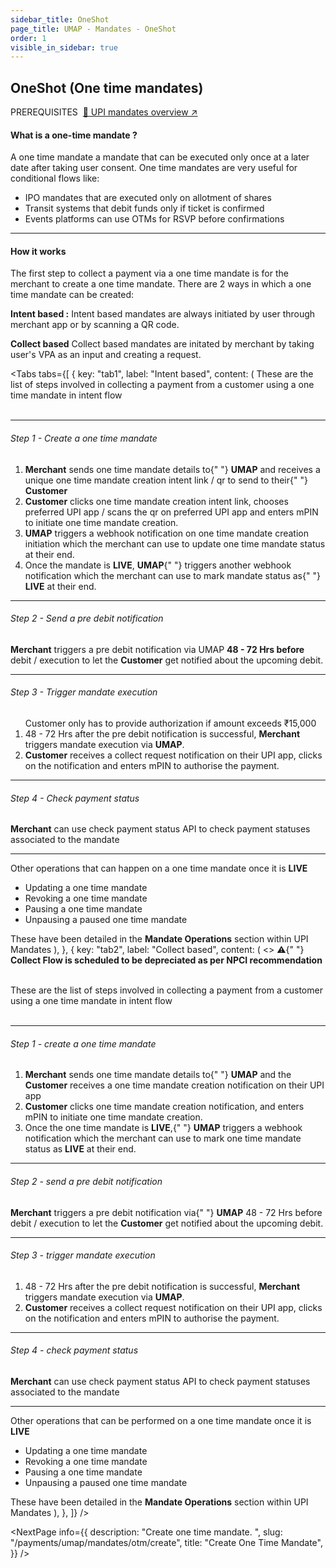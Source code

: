 ```yaml
---
sidebar_title: OneShot
page_title: UMAP - Mandates - OneShot
order: 1
visible_in_sidebar: true
---
```


## OneShot (One time mandates)

<Text size="small" weight="600">
  PREREQUISITES&nbsp;
</Text>
<a href="/payments/umap/mandates" target="_self">
  🌟 UPI mandates overview ↗
</a>

<br />

#### What is a one-time mandate ?

A one time mandate a mandate that can be executed only once at a later date after taking user consent. One time mandates are very useful for conditional flows like:

- IPO mandates that are executed only on allotment of shares
- Transit systems that debit funds only if ticket is confirmed
- Events platforms can use OTMs for RSVP before confirmations

<hr class="primary" />

#### How it works

The first step to collect a payment via a one time mandate is for the merchant to create a one time mandate. There are 2 ways in which a one time mandate can be created:

**Intent based :** Intent based mandates are always initiated by user through merchant app or by scanning a QR code.

**Collect based** Collect based mandates are initated by merchant by taking user's VPA as an input and creating a request.

<Tabs
    tabs={[
        {
            key: "tab1",
            label: "Intent based",
            content: (
                <Text>
                    These are the list of steps involved in collecting a payment
                    from a customer using a one time mandate in intent flow
                    <br /> <br />
                    <hr class="primary" />
                    <h6>Step 1 - Create a one time mandate</h6>
                    <ol>
                        <li>
                            <b>Merchant</b> sends one time mandate details to{" "}
                            <b>UMAP</b> and receives a unique one time mandate
                            creation intent link / qr to send to their{" "}
                            <b>Customer</b>
                        </li>
                        <li>
                            <b>Customer</b> clicks one time mandate creation
                            intent link, chooses preferred UPI app / scans the
                            qr on preferred UPI app and enters mPIN to initiate
                            one time mandate creation.
                        </li>
                        <li>
                            <b>UMAP</b> triggers a webhook notification on one
                            time mandate creation initiation which the merchant
                            can use to update one time mandate status at their
                            end.
                        </li>
                        <li>
                            Once the mandate is <b>LIVE</b>, <b>UMAP</b>{" "}
                            triggers another webhook notification which the
                            merchant can use to mark mandate status as{" "}
                            <b>LIVE</b> at their end.
                        </li>
                    </ol>
                    <hr class="tertiary" />
                    <h6>Step 2 - Send a pre debit notification</h6>
                    <p>
                        <b>Merchant</b> triggers a pre debit notification via
                        UMAP <b>48 - 72 Hrs before</b> debit / execution to let
                        the <b>Customer</b> get notified about the upcoming
                        debit.
                    </p>
                    <hr class="tertiary" />
                    <h6>Step 3 - Trigger mandate execution</h6>
                    <ol>
                        <Callout type="tip">
                            Customer only has to provide authorization if amount
                            exceeds ₹15,000
                        </Callout>
                        <li>
                            48 - 72 Hrs after the pre debit notification is
                            successful, <b>Merchant</b> triggers mandate
                            execution via <b>UMAP</b>.
                        </li>
                        <li>
                            <b>Customer</b> receives a collect request
                            notification on their UPI app, clicks on the
                            notification and enters mPIN to authorise the
                            payment.
                        </li>
                    </ol>
                    <hr class="tertiary" />
                    <h6>Step 4 - Check payment status</h6>
                    <p>
                        <b>Merchant</b> can use check payment status API to
                        check payment statuses associated to the mandate
                    </p>
                    <hr class="primary" />
                    Other operations that can happen on a one time mandate once it
                    is <b>LIVE</b>
                    <ul>
                        <li>Updating a one time mandate</li>
                        <li>Revoking a one time mandate</li>
                        <li>Pausing a one time mandate</li>
                        <li>Unpausing a paused one time mandate</li>
                    </ul>
                    These have been detailed in the <b>Mandate Operations</b> section
                    within UPI Mandates
                </Text>
            ),
        },
        {
            key: "tab2",
            label: "Collect based",
            content: (
                <><Callout type="warning">
  ⚠️{" "}
  <strong>
    Collect Flow is scheduled to be depreciated as per NPCI recommendation
  </strong>
</Callout>

<br />
                <Text>
                    These are the list of steps involved in collecting a payment
                    from a customer using a one time mandate in intent flow
                    <br /> <br />
                    <hr class="primary" />
                    <h6>Step 1 - create a one time mandate</h6>
                    <ol>
                        <li>
                            <b>Merchant</b> sends one time mandate details to{" "}
                            <b>UMAP</b> and the <b>Customer</b> receives a one
                            time mandate creation notification on their UPI app
                        </li>
                        <li>
                            <b>Customer</b> clicks one time mandate creation
                            notification, and enters mPIN to initiate one time
                            mandate creation.
                        </li>
                        <li>
                            Once the one time mandate is <b>LIVE</b>,{" "}
                            <b>UMAP</b> triggers a webhook notification which
                            the merchant can use to mark one time mandate status
                            as <b>LIVE</b> at their end.
                        </li>
                    </ol>
                    <hr class="tertiary" />
                    <h6>Step 2 - send a pre debit notification</h6>
                    <p>
                        <b>Merchant</b> triggers a pre debit notification via{" "}
                        <b>UMAP</b> 48 - 72 Hrs before debit / execution to let
                        the <b>Customer</b> get notified about the upcoming
                        debit.
                    </p>
                    <hr class="tertiary" />
                    <h6>Step 3 - trigger mandate execution</h6>
                    <ol>
                        <li>
                            48 - 72 Hrs after the pre debit notification is
                            successful, <b>Merchant</b> triggers mandate
                            execution via <b>UMAP</b>.
                        </li>
                        <li>
                            <b>Customer</b> receives a collect request
                            notification on their UPI app, clicks on the
                            notification and enters mPIN to authorise the
                            payment.
                        </li>
                    </ol>
                    <hr class="tertiary" />
                    <h6>Step 4 - check payment status</h6>
                    <p>
                        <b>Merchant</b> can use check payment status API to
                        check payment statuses associated to the mandate
                    </p>
                    <hr class="primary" />
                    Other operations that can be performed on a one time mandate
                    once it is <b>LIVE</b>
                    <ul>
                        <li>Updating a one time mandate</li>
                        <li>Revoking a one time mandate</li>
                        <li>Pausing a one time mandate</li>
                        <li>Unpausing a paused one time mandate</li>
                    </ul>
                    These have been detailed in the <b>Mandate Operations</b> section
                    within UPI Mandates
                </Text>
                </>
            ),
        },
    ]}
/>

<NextPage
  info={{
    description: "Create one time mandate.  ",
    slug: "/payments/umap/mandates/otm/create",
    title: "Create One Time Mandate",
  }}
/>
